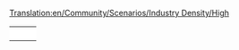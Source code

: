 [[Translation:en/Community/Scenarios/Industry Density/High]]
{{en/Community/Scenarios/Scenarios by quantity of industries}}

{|
|-

|style="border:none;background:white"|
{{Page:en/Community/Scenarios/Chatham Islands}}

|style="border:none;background:white"|
{{Page:en/Community/Scenarios/Europe}}

|style="border:none;background:white"|
{{Page:en/Community/Scenarios/Italy}}

|-
|style="border:none;background:white"|
{{Page:en/Community/Scenarios/Lakes}}

|style="border:none;background:white"|
{{Page:en/Community/Scenarios/United Kingdom}}

|style="border:none;background:white"|
{{Page:en/Community/Scenarios/Jamaica}}

|-
|style="border:none;background:white"|
{{Page:en/Malaysia}}

|style="border:none;background:white"|
{{Page:en/Community/Scenarios/New Industries 2}}

|style="border:none;background:white"|
{{Page:en/Community/Scenarios/Arctic Industrial 2007}}

|-
|style="border:none;background:white"|
<!-- {{ ... }} -->

|style="border:none;background:white"|
<!-- {{ ... }} -->

|style="border:none;background:white"|
<!-- {{ ... }} -->

|}